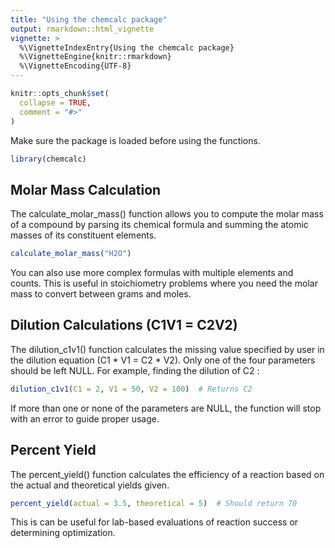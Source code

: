```yaml
---
title: "Using the chemcalc package"
output: rmarkdown::html_vignette
vignette: >
  %\VignetteIndexEntry{Using the chemcalc package}
  %\VignetteEngine{knitr::rmarkdown}
  %\VignetteEncoding{UTF-8}
---
```


```r
knitr::opts_chunk$set(
  collapse = TRUE,
  comment = "#>"
)
```

Make sure the package is loaded before using the functions. 

```r
library(chemcalc)
```

## Molar Mass Calculation

The calculate_molar_mass() function allows you to compute the molar mass of a compound by parsing its chemical formula and summing the atomic masses of its constituent elements.

```r
calculate_molar_mass("H2O")
```

You can also use more complex formulas with multiple elements and counts. This is useful in stoichiometry problems where you need the molar mass to convert between grams and moles.

## Dilution Calculations (C1V1 = C2V2)

The dilution_c1v1() function calculates the missing value specified by user in the dilution equation (C1 * V1 = C2 * V2). Only one of the four parameters should be left NULL. For example, finding the dilution of C2 :

```r
dilution_c1v1(C1 = 2, V1 = 50, V2 = 100)  # Returns C2
```
If more than one or none of the parameters are NULL, the function will stop with an error to guide proper usage.

## Percent Yield
The percent_yield() function calculates the efficiency of a reaction based on the actual and theoretical yields given.

```r
percent_yield(actual = 3.5, theoretical = 5)  # Should return 70
```
This is can be useful for lab-based evaluations of reaction success or determining optimization. 
